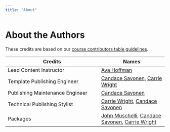 ```yaml
---
title: "About"
---
```


# About the Authors

These credits are based on our [course contributors table guidelines](https://github.com/jhudsl/DaSL_Course_Template_Bookdown/wiki/How-to-give-credits).

|Credits|Names|
|-------|-----|
|Lead Content Instructor|[Ava Hoffman](https://www.avahoffman.com/)|
|Template Publishing Engineer|[Candace Savonen](https://www.cansavvy.com/), [Carrie Wright](https://carriewright11.github.io/)|
|Publishing Maintenance Engineer|[Candace Savonen](https://www.cansavvy.com/)|
|Technical Publishing Stylist|[Carrie Wright](https://carriewright11.github.io/), [Candace Savonen](https://www.cansavvy.com/)|
|Packages|[John Muschelli](https://johnmuschelli.com/), [Candace Savonen](https://www.cansavvy.com/), [Carrie Wright](https://carriewright11.github.io/)|